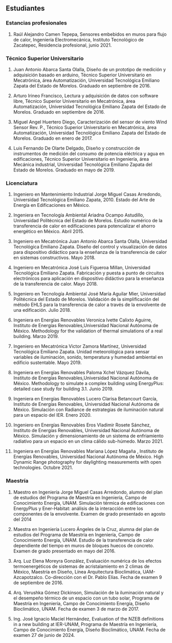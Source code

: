 ## Estudiantes

### Estancias profesionales

1.  Raúl Alejandro Camen Tepepa, Sensores embebidos en muros para flujo
    de calor, Ingeniería Electromecánica, Instituto Tecnológico de
    Zacatepec, Residencia profesional, junio 2021.

### Técnico Superior Universitario

1.  Juan Antonio Abarca Santa Olalla, Diseño de un prototipo de medición
    y adquisición basado en arduino, Técnico Superior Universitario en
    Mecatrónica, área Automatización, Universidad Tecnológica Emiliano
    Zapata del Estado de Morelos. Graduado en septiembre de 2016.

2.  Arturo Irineo Francisco, Lectura y adquisición de datos con software
    libre, Técnico Superior Universitario en Mecatrónica, área
    Automatización, Universidad Tecnológica Emiliano Zapata del Estado
    de Morelos. Graduado en septiembre de 2016.

3.  Miguel Angel Huertero Diego, Caracterización del sensor de viento
    Wind Sensor Rev. P., Técnico Superior Universitario en Mecatrónica,
    área Automatización, Universidad Tecnológica Emiliano Zapata del
    Estado de Morelos. Graduado en enero de 2017.

4.  Luis Fernando De Olarte Delgado, Diseño y construcción de
    instrumentos de medición del consumo de potencia eléctrica y agua en
    edificaciones, Técnico Superior Universitario en Ingeniería, área
    Mecánica industrial, Universidad Tecnológica Emiliano Zapata del
    Estado de Morelos. Graduado en mayo de 2019.

### Licenciatura

1.  Ingeniero en Mantenimiento Industrial Jorge Miguel Casas Arredondo,
    Universidad Tecnológica Emiliano Zapata, 2010. Estado del Arte de
    Energía en Edificaciones en México.

2.  Ingeniera en Tecnología Ambiental Ariadna Ocampo Astudillo,
    Universidad Politécnica del Estado de Morelos. Estudio numérico de
    la transferencia de calor en edificaciones para potencializar el
    ahorro energético en México. Abril 2015.

3.  Ingeniero en Mecatrónica Juan Antonio Abarca Santa Olalla,
    Universidad Tecnológica Emiliano Zapata. Diseño del control y
    visualización de datos para dispositivo didáctico para la enseñanza
    de la transferencia de calor en sistemas constructivos. Mayo 2018.

4.  Ingeniero en Mecatrónica José Luis Figueroa Millan, Universidad
    Tecnológica Emiliano Zapata. Fabricación y puesta a punto de
    circuitos electrónicos para aplicación en dispositivo didáctivo para
    la enseñanza de la transferencia de calor. Mayo 2018.

5.  Ingeniero en Tecnología Ambiental José María Aguilar Mier,
    Universidad Politécnica del Estado de Morelos. Validación de la
    simplificación del método EHLS para la transferencia de calor a
    través de la envolvente de una edificación. Julio 2018.

6.  Ingeniera en Energías Renovables Veronica Ivette Calixto Aguirre,
    Instituto de Energías Renovables,Universidad Nacional Autónoma de
    México. Methodology for the validation of thermal simulations of a
    real building. Marzo 2019.

7.  Ingeniero en Mecatrónica Victor Zamora Martínez, Universidad
    Tecnológica Emiliano Zapata. Unidad meteorológica para sensar
    variables de iluminación, sonido, temperatura y humedad ambiental en
    edificio sustentable. Mayo 2019.

8.  Ingeniera en Energías Renovables Paloma Xchel Vázquez Dávila,
    Instituto de Energías Renovables,Universidad Nacional Autónoma de
    México. Methodology to simulate a complex building using EnergyPlus:
    detailed case study for building 3.1. Junio 2019.

9.  Ingeniera en Energías Renovables Lucero Clarisa Betancourt García,
    Instituto de Energías Renovables, Universidad Nacional Autónoma de
    México. Simulación con Radiance de estrategias de iluminación
    natural para un espacio del IER. Enero 2020.

10. Ingeniero en Energías Renovables Eros Vladimir Rosete Sánchez,
    Instituto de Energías Renovables, Universidad Nacional Autónoma de
    México. Simulación y dimensionamiento de un sistema de enfriamiento
    radiativo para un espacio en un clima cálido sub-húmedo. Marzo 2021.

11. Ingeniera en Energías Renovables Mariana López Magaña , Instituto de
    Energías Renovables, Universidad Nacional Autónoma de México. High
    Dynamic Range photography for daylighting measurements with open
    technologies. Octubre 2021.

### Maestría

1.  Maestro en Ingeniería Jorge Miguel Casas Arredondo, alumno del plan
    de estudios del Programa de Maestría en Ingeniería, Campo de
    Conocimiento Energía, UNAM. Simulación térmica de edificaciones con
    EnergyPlus y Ener-Habitat: análisis de la interacción entre los
    componentes de la envolvente. Examen de grado presentado en agosto
    del 2014

2.  Maestra en Ingeniería Lucero Ángeles de la Cruz, alumna del plan de
    estudios del Programa de Maestría en Ingeniería, Campo de
    Conocimiento Energía, UNAM. Estudio de la transferencia de calor
    dependiente del tiempo en muros de bloques huecos de concreto.
    Examen de grado presentado en mayo del 2016.

3.  Arq. Luz Elena Moreyra González, Evaluación numérica de los efectos
    termoenergéticos de sistemas de acristalamiento en 2 climas de
    México, Maestría en Diseño, Línea Arquitectura Bioclimática,
    UAM-Azcapotzalco. Co-dirección con el Dr. Pablo Elías. Fecha de
    examen 9 de septiembre de 2016.

4.  Arq. Verushka Gómez Dickinson, Simulación de la iluminación natural
    y el desempeño térmico de un espacio con un tubo solar, Programa de
    Maestría en Ingeniería, Campo de Conocimiento Energía, Diseño
    Bioclimático, UNAM. Fecha de examen 3 de marzo de 2017.

5.  Ing. José Ignacio Maciel Hernández, Evaluation of the NZEB
    definitions in a new building at IER-UNAM, Programa de Maestría en
    Ingeniería, Campo de Conocimiento Energía, Diseño Bioclimático,
    UNAM. Fecha de examen 27 de junio de 2024.

